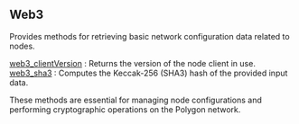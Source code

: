
## Web3

Provides methods for retrieving basic network configuration data related to nodes.

[web3_clientVersion](/polygon-api/web3/web3_clientVersion) : Returns the version of the node client in use.  \
[web3_sha3](/polygon-api/web3/web3_sha3) : Computes the Keccak-256 (SHA3) hash of the provided input data.

These methods are essential for managing node configurations and performing cryptographic operations on the Polygon network.

<Space h={16} />
<GetStarted />